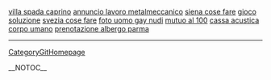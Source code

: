 <a href= http://villa-spada-caprino.italia-blogs.biz >villa spada caprino</a>   <a href= http://annuncio-lavoro-metalmeccanico.dir-blog.biz >annuncio lavoro metalmeccanico</a>   <a href= http://siena-cose-fare.cat-blog.biz >siena cose fare</a>   <a href= http://gioco-soluzione.cat-blog.biz >gioco soluzione</a>   <a href= http://svezia-cose-fare.dir-blog.biz >svezia cose fare</a>   <a href= http://foto-uomo-gay-nudi.italia-blogs.biz >foto uomo gay nudi</a>   <a href= http://mutuo-al-100.cat-blog.biz >mutuo al 100</a>   <a href= http://cassa-acustica.dir-blog.biz >cassa acustica</a>   <a href= http://corpo-umano.cat-blog.biz >corpo umano</a>   <a href= http://prenotazione-albergo-parma.dir-blog.biz >prenotazione albergo parma</a>
----
[[CategoryGitHomepage]]

__NOTOC__